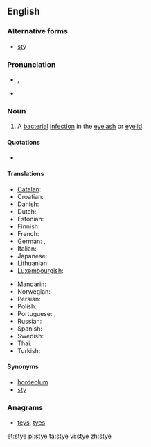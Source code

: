==English==
{{wikipedia}}

===Alternative forms===
* [[sty]]

===Pronunciation===
* {{IPA|/aɪ/}}, {{X-SAMPA|/staI/}}
* {{rhymes|aɪ}}

===Noun===
{{en-noun}}

# {{disease}} A [[bacterial]] [[infection]] in the [[eyelash]] or [[eyelid]].

====Quotations====
* {{seeCites}}

====Translations====
{{trans-top|bacterial infection of the eyelash or eyelid}}
* [[Catalan]]: {{t|ca|urçol}}
* Croatian: {{t|hr|ječmenac}}
* Danish: {{t-|da|bygkorn}}
* Dutch: {{t-|nl|stijg}}
* Estonian: {{t|et|odraiva}}
* Finnish: {{t|fi|näärännäppy}}
* French: {{t+|fr|orgelet|m}}
* German: {{t|de|Hordeolum}}, {{t+|de|Gerstenkorn}}
* Italian: {{t-|it|orzaiolo}}
* Japanese: {{t|ja|麦粒腫}}
* Lithuanian: {{t|lt|miežis|xs=Lithuanian}}
* [[Luxembourgish]]: {{t|lb|Weeschësser|xs=Luxembourgish}}
{{trans-mid}}
* Mandarin: {{t|cmn|針眼|sc=Hani}}
* Norwegian: {{t|no|byggkorn}}
* Persian: {{t|fa|گل مژه|xs=Persian}}
* Polish: {{t+|pl|jęczmień}}
* Portuguese: {{t|pt|hordéolo}}, {{t+|pt|terçol}}
* Russian: {{t+|ru|ячмень|m|tr=jačm'én'}}
* Spanish: {{t|es|orzuelo}}
* Swedish: {{t|sv|vagel}}
* Thai: {{t|th|ตากุ้งยิง}}
* Turkish: {{t|tr|arpacık}}
{{trans-bottom}}

====Synonyms====
* [[hordeolum]]
* [[sty]]

===Anagrams===
* [[teys#English|teys]], [[tyes#English|tyes]]

[[et:stye]]
[[pl:stye]]
[[ta:stye]]
[[vi:stye]]
[[zh:stye]]